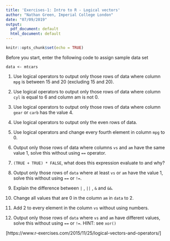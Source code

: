 ```yaml
---
title: 'Exercises-1: Intro to R - Logical vectors'
author: "Nathan Green, Imperial College London"
date: "07/09/2019"
output:
  pdf_document: default
  html_document: default
---
```


```r
knitr::opts_chunk$set(echo = TRUE)
```


Before you start, enter the following code to assign sample data set

```
data <- mtcars
```


1.
Use logical operators to output only those rows of  data  where column  `mpg`  is between 15 and 20 (excluding 15 and 20).

2.
Use logical operators to output only those rows of  data  where column  `cyl`  is equal to 6 and column  am  is not 0.

3.
Use logical operators to output only those rows of  data  where column  `gear`  or  `carb`  has the value 4.

4.
Use logical operators to output only the even rows of  data.

5.
Use logical operators and change every fourth element in column  `mpg`  to 0.

6.
Output only those rows of  data  where columns  `vs`  and  `am`  have the same value 1, solve this without using  `==`  operator.

7.
`(TRUE + TRUE) * FALSE`, what does this expression evaluate to and why?

8.
Output only those rows of  `data`  where at least  `vs`  or  `am`  have the value 1, solve this without using  `==`  or  `!=`.

9.
Explain the difference between  `|` ,  `||` ,  `&`  and  `&&`.

10.
Change all values that are 0 in the column  `am`  in  `data`  to 2.

11.
Add 2 to every element in the column  `vs`  without using numbers.

12.
Output only those rows of  `data`  where  `vs`  and  `am`  have different values, solve this without using  `==`  or  `!=`.
HINT: see `xor()`

[https://www.r-exercises.com/2015/11/25/logical-vectors-and-operators/]
